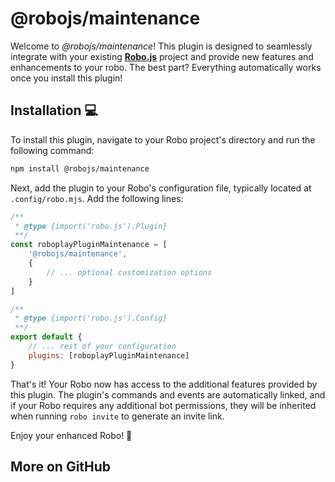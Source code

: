 
# @robojs/maintenance

Welcome to _@robojs/maintenance_! This plugin is designed to seamlessly integrate with your existing **[Robo.js](https://github.com/Wave-Play/robo)** project and provide new features and enhancements to your robo. The best part? Everything automatically works once you install this plugin!

## Installation 💻

To install this plugin, navigate to your Robo project's directory and run the following command:

```bash
npm install @robojs/maintenance
```

Next, add the plugin to your Robo's configuration file, typically located at `.config/robo.mjs`. Add the following lines:

```javascript
/**
 * @type {import('robo.js').Plugin}
 **/
const roboplayPluginMaintenance = [
	'@robojs/maintenance',
	{
		// ... optional customization options
	}
]

/**
 * @type {import('robo.js').Config}
 **/
export default {
	// ... rest of your configuration
	plugins: [roboplayPluginMaintenance]
}
```

That's it! Your Robo now has access to the additional features provided by this plugin. The plugin's commands and events are automatically linked, and if your Robo requires any additional bot permissions, they will be inherited when running `robo invite` to generate an invite link.

Enjoy your enhanced Robo! 🚀


## More on GitHub

<CardContainer><Card href="https://github.com/Wave-Play/robo.js/tree/main/packages/plugin-maintenance" title="🔗 GitHub Repository" description="Explore source code on GitHub."/></CardContainer>
